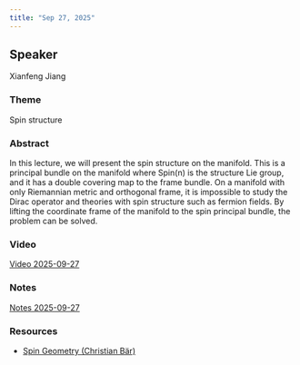 ```yaml
---
title: "Sep 27, 2025"
---
```


## Speaker
Xianfeng Jiang

### Theme
Spin structure

### Abstract
In this lecture, we will present the spin structure on the manifold. This is a principal bundle on the manifold where Spin(n) is the structure Lie group, and it has a double covering map to the frame bundle. On a manifold with only Riemannian metric and orthogonal frame, it is impossible to study the Dirac operator and theories with spin structure such as fermion fields. By lifting the coordinate frame of the manifold to the spin principal bundle, the problem can be solved.

### Video  
[Video 2025-09-27](https://drive.google.com/file/d/1wHOUAi5Px1VdE7Dt8FTrzWOv0iK3alkO/view?usp=sharing)

### Notes  
[Notes 2025-09-27](https://drive.google.com/file/d/1asgNgx-VSzEea3ddnYHuWPgIV4DLjoOn/view?usp=sharing)

### Resources  
- [Spin Geometry (Christian Bär)](https://drive.google.com/file/d/1GbkRLjgx5aitNtW42gnpcq4Xt0zwyZIe/view?usp=sharing)